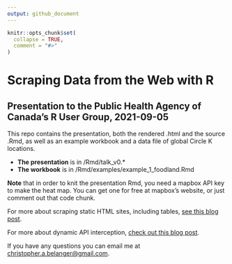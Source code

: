 ```yaml
---
output: github_document
---
```


<!-- README.md is generated from README.Rmd. Please edit that file -->

```r
knitr::opts_chunk$set(
  collapse = TRUE,
  comment = "#>"
)
```

# Scraping Data from the Web with R

## Presentation to the Public Health Agency of Canada's R User Group, 2021-09-05

This repo contains the presentation, both the rendered .html and the source .Rmd, as well as an example workbook and a data file of global Circle K locations.

* **The presentation** is in /Rmd/talk_v0.*
* **The workbook** is in /Rmd/examples/example_1_foodland.Rmd

**Note** that in order to knit the presentation Rmd, you need a mapbox API key to make the heat map. You can get one for free at mapbox's website, or just comment out that code chunk.

For more about scraping static HTML sites, including tables, [see this blog post](https://cbelanger.netlify.app/post/pardon-me-analyzing-trump-s-presidential-pardons/).

For more about dynamic API interception, [check out this blog post](https://cbelanger.netlify.app/post/scraping-dynamic-web-sites-with-api-interception/).

If you have any questions you can email me at [christopher.a.belanger@gmail.com](mailto:christopher.a.belanger@gmail.com).